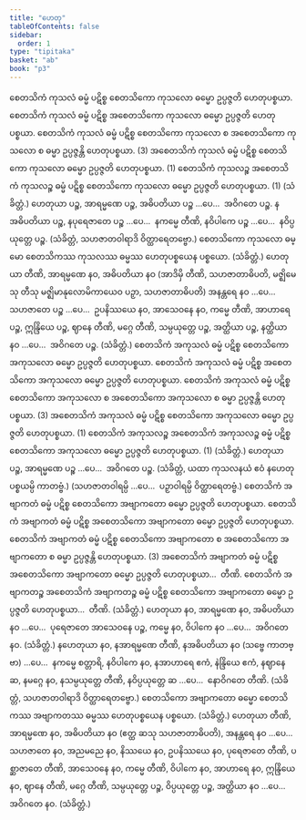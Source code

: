 ```yaml
---
title: "ဟေတု"
tableOfContents: false
sidebar:
  order: 1
type: "tipitaka"
basket: "ab"
book: "p3"
---
```



<DynamicBreadcrumb />

<Division number="19" book="p3" e="ch" v="39" p="399">

<Paragraph number="2055" book="p3">
စေတသိကံ ကုသလံ ဓမ္မံ ပဋိစ္စ စေတသိကော ကုသလော ဓမ္မော ဥပ္ပဇ္ဇတိ ဟေတုပစ္စယာ. စေတသိကံ ကုသလံ ဓမ္မံ ပဋိစ္စ အစေတသိကော ကုသလော ဓမ္မော ဥပ္ပဇ္ဇတိ ဟေတုပစ္စယာ. စေတသိကံ ကုသလံ ဓမ္မံ ပဋိစ္စ စေတသိကော ကုသလော စ အစေတသိကော ကုသလော စ ဓမ္မာ ဥပ္ပဇ္ဇန္တိ ဟေတုပစ္စယာ. (3)
</Paragraph>

<Paragraph number="2056" book="p3">
အစေတသိကံ ကုသလံ ဓမ္မံ ပဋိစ္စ စေတသိကော ကုသလော ဓမ္မော ဥပ္ပဇ္ဇတိ ဟေတုပစ္စယာ. (1)
</Paragraph>

<Paragraph number="2057" book="p3">
စေတသိကံ ကုသလဉ္စ အစေတသိကံ ကုသလဉ္စ ဓမ္မံ ပဋိစ္စ စေတသိကော ကုသလော ဓမ္မော ဥပ္ပဇ္ဇတိ ဟေတုပစ္စယာ. (1) (သံခိတ္တံ.)
</Paragraph>

</Division>
<Division number="20" book="p3" e="ch" v="39" p="399">

<Paragraph number="2058" book="p3">
ဟေတုယာ ပဉ္စ, အာရမ္မဏေ ပဉ္စ, အဓိပတိယာ ပဉ္စ …ပေ…  အဝိဂတေ ပဉ္စ.
</Paragraph>

<Paragraph number="2059" book="p3">
နအဓိပတိယာ ပဉ္စ, နပုရေဇာတေ ပဉ္စ …ပေ…  နကမ္မေ တီဏိ, နဝိပါကေ ပဉ္စ …ပေ…  နဝိပ္ပယုတ္တေ ပဉ္စ. (သံခိတ္တံ, သဟဇာတဝါရာဒိ ဝိတ္ထာရေတဗ္ဗော.)
</Paragraph>

</Division>
<Division number="21" book="p3" e="ch" v="39" p="399">

<Paragraph number="2060" book="p3">
စေတသိကော ကုသလော ဓမ္မော စေတသိကဿ ကုသလဿ ဓမ္မဿ ဟေတုပစ္စယေန ပစ္စယော. (သံခိတ္တံ.)
</Paragraph>

</Division>
<Division number="22" book="p3" e="ch" v="39" p="399">

<Paragraph number="2061" book="p3">
ဟေတုယာ တီဏိ, အာရမ္မဏေ နဝ, အဓိပတိယာ နဝ (အာဒိမှိ တီဏိ, သဟဇာတာဓိပတိ, မဇ္ဈိမေသု တီသု မဇ္ဈိမာနုလောမိကာယေဝ ပဉှာ, သဟဇာတာဓိပတိ) အနန္တရေ နဝ …ပေ…  သဟဇာတေ ပဉ္စ …ပေ…  ဥပနိဿယေ နဝ, အာသေဝနေ နဝ, ကမ္မေ တီဏိ, အာဟာရေ ပဉ္စ, ဣန္ဒြိယေ ပဉ္စ, ဈာနေ တီဏိ, မဂ္ဂေ တီဏိ, သမ္ပယုတ္တေ ပဉ္စ, အတ္ထိယာ ပဉ္စ, နတ္ထိယာ နဝ …ပေ…  အဝိဂတေ ပဉ္စ. (သံခိတ္တံ.)
</Paragraph>

</Division>
<Division number="23" book="p3" e="ch" v="39" p="400">

<Paragraph number="2062" book="p3">
စေတသိကံ အကုသလံ ဓမ္မံ ပဋိစ္စ စေတသိကော အကုသလော ဓမ္မော ဥပ္ပဇ္ဇတိ ဟေတုပစ္စယာ. စေတသိကံ အကုသလံ ဓမ္မံ ပဋိစ္စ အစေတသိကော အကုသလော ဓမ္မော ဥပ္ပဇ္ဇတိ ဟေတုပစ္စယာ. စေတသိကံ အကုသလံ ဓမ္မံ ပဋိစ္စ စေတသိကော အကုသလော စ အစေတသိကော အကုသလော စ ဓမ္မာ ဥပ္ပဇ္ဇန္တိ ဟေတုပစ္စယာ. (3)
</Paragraph>

<Paragraph number="2063" book="p3">
အစေတသိကံ အကုသလံ ဓမ္မံ ပဋိစ္စ စေတသိကော အကုသလော ဓမ္မော ဥပ္ပဇ္ဇတိ ဟေတုပစ္စယာ. (1)
</Paragraph>

<Paragraph number="2064" book="p3">
စေတသိကံ အကုသလဉ္စ အစေတသိကံ အကုသလဉ္စ ဓမ္မံ ပဋိစ္စ စေတသိကော အကုသလော ဓမ္မော ဥပ္ပဇ္ဇတိ ဟေတုပစ္စယာ. (1) (သံခိတ္တံ.)
</Paragraph>

</Division>
<Division number="24" book="p3" e="ch" v="39" p="400">

<Paragraph number="2065" book="p3">
ဟေတုယာ ပဉ္စ, အာရမ္မဏေ ပဉ္စ …ပေ…  အဝိဂတေ ပဉ္စ. (သံခိတ္တံ, ယထာ ကုသလနယံ ဧဝံ နဟေတုပစ္စယမ္ပိ ကာတဗ္ဗံ.) (သဟဇာတဝါရမ္ပိ …ပေ…  ပဉှာဝါရမ္ပိ ဝိတ္ထာရေတဗ္ဗံ.)
</Paragraph>

</Division>
<Division number="25" book="p3" e="ch" v="39" p="400">

<Paragraph number="2066" book="p3">
စေတသိကံ အဗျာကတံ ဓမ္မံ ပဋိစ္စ စေတသိကော အဗျာကတော ဓမ္မော ဥပ္ပဇ္ဇတိ ဟေတုပစ္စယာ. စေတသိကံ အဗျာကတံ ဓမ္မံ ပဋိစ္စ အစေတသိကော အဗျာကတော ဓမ္မော ဥပ္ပဇ္ဇတိ ဟေတုပစ္စယာ. စေတသိကံ အဗျာကတံ ဓမ္မံ ပဋိစ္စ စေတသိကော အဗျာကတော စ အစေတသိကော အဗျာကတော စ ဓမ္မာ ဥပ္ပဇ္ဇန္တိ ဟေတုပစ္စယာ. (3)
</Paragraph>

<Paragraph number="2067" book="p3">
အစေတသိကံ အဗျာကတံ ဓမ္မံ ပဋိစ္စ အစေတသိကော အဗျာကတော ဓမ္မော ဥပ္ပဇ္ဇတိ ဟေတုပစ္စယာ…  တီဏိ.
</Paragraph>

<Paragraph number="2068" book="p3">
စေတသိကံ အဗျာကတဉ္စ အစေတသိကံ အဗျာကတဉ္စ ဓမ္မံ ပဋိစ္စ စေတသိကော အဗျာကတော ဓမ္မော ဥပ္ပဇ္ဇတိ ဟေတုပစ္စယာ…  တီဏိ. (သံခိတ္တံ.)
</Paragraph>

</Division>
<Division number="26" book="p3" e="ch" v="39" p="400">

<Paragraph number="2069" book="p3">
ဟေတုယာ နဝ, အာရမ္မဏေ နဝ, အဓိပတိယာ နဝ …ပေ…  ပုရေဇာတေ အာသေဝနေ ပဉ္စ, ကမ္မေ နဝ, ဝိပါကေ နဝ …ပေ…  အဝိဂတေ နဝ. (သံခိတ္တံ.)
</Paragraph>

<Paragraph number="2070" book="p3">
နဟေတုယာ နဝ, နအာရမ္မဏေ တီဏိ, နအဓိပတိယာ နဝ (သဗ္ဗေ ကာတဗ္ဗာ) …ပေ…  နကမ္မေ စတ္တာရိ, နဝိပါကေ နဝ, နအာဟာရေ ဧကံ, နဲန္ဒြိယေ ဧကံ, နဈာနေ ဆ, နမဂ္ဂေ နဝ, နသမ္ပယုတ္တေ တီဏိ, နဝိပ္ပယုတ္တေ ဆ …ပေ…  နောဝိဂတေ တီဏိ. (သံခိတ္တံ, သဟဇာတဝါရာဒိ ဝိတ္ထာရေတဗ္ဗော.)
</Paragraph>

</Division>
<Division number="27" book="p3" e="ch" v="39" p="401">

<Paragraph number="2071" book="p3">
စေတသိကော အဗျာကတော ဓမ္မော စေတသိကဿ အဗျာကတဿ ဓမ္မဿ ဟေတုပစ္စယေန ပစ္စယော. (သံခိတ္တံ.)
</Paragraph>

</Division>
<Division number="28" book="p3" e="ch" v="39" p="401">

<Paragraph number="2072" book="p3">
ဟေတုယာ တီဏိ, အာရမ္မဏေ နဝ, အဓိပတိယာ နဝ (ဧတ္ထ ဆသု သဟဇာတာဓိပတိ), အနန္တရေ နဝ …ပေ…  သဟဇာတေ နဝ, အညမညေ နဝ, နိဿယေ နဝ, ဥပနိဿယေ နဝ, ပုရေဇာတေ တီဏိ, ပစ္ဆာဇာတေ တီဏိ, အာသေဝနေ နဝ, ကမ္မေ တီဏိ, ဝိပါကေ နဝ, အာဟာရေ နဝ, ဣန္ဒြိယေ နဝ, ဈာနေ တီဏိ, မဂ္ဂေ တီဏိ, သမ္ပယုတ္တေ ပဉ္စ, ဝိပ္ပယုတ္တေ ပဉ္စ, အတ္ထိယာ နဝ …ပေ…  အဝိဂတေ နဝ. (သံခိတ္တံ.)
</Paragraph>
</Division>